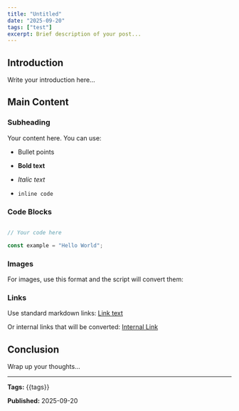 ```yaml
---
title: "Untitled"
date: "2025-09-20"
tags: ["test"]
excerpt: Brief description of your post...
---
```



## Introduction

Write your introduction here...

## Main Content

### Subheading

Your content here. You can use:

- Bullet points

- **Bold text**

- *Italic text*

- `inline code`

### Code Blocks

```javascript

// Your code here

const example = "Hello World";

```

### Images

For images, use this format and the script will convert them:
<CustomImage
  src="https://raw.githubusercontent.com/ramirolc02/content/master/images/2025-09-21-captura-de-pantalla-2025-03-24-a-las-10.23.55.png"
  alt="Captura de pantalla 2025 03 24 a las 10.23.55"
/>
### Links

Use standard markdown links: [Link text](URL)

Or internal links that will be converted: [Internal Link](/posts/internal-link)
## Conclusion

Wrap up your thoughts...


---

**Tags:** {{tags}}

**Published:** 2025-09-20